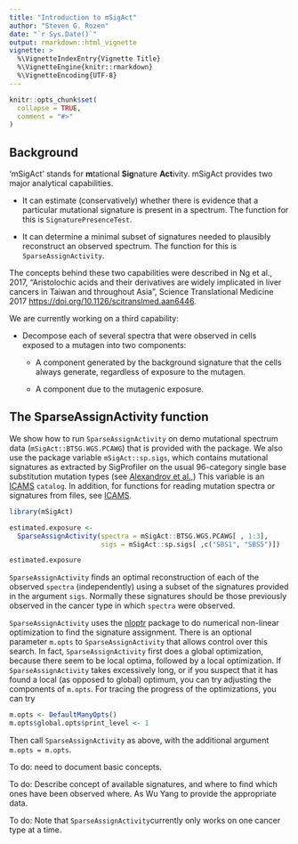 ```yaml
---
title: "Introduction to mSigAct"
author: "Steven G. Rozen"
date: "`r Sys.Date()`"
output: rmarkdown::html_vignette
vignette: >
  %\VignetteIndexEntry{Vignette Title}
  %\VignetteEngine{knitr::rmarkdown}
  %\VignetteEncoding{UTF-8}
---
```


```r
knitr::opts_chunk$set(
  collapse = TRUE,
  comment = "#>"
)
```

## Background

'mSigAct' stands for **m**tational **Sig**nature
**Act**ivity. 
mSigAct provides two major analytical capabilities. 

* It can estimate (conservatively) whether there is evidence
    that a particular mutational signature is present in a spectrum.
    The function for this is `SignaturePresenceTest`.
    
* It can
    determine a minimal subset of signatures needed to plausibly reconstruct an
    observed spectrum. The function for this is `SparseAssignActivity`.
    
The concepts behind these two capabilities were
described in Ng et al., 2017, "Aristolochic acids and their derivatives are widely 
implicated in liver cancers in Taiwan and throughout Asia", Science Translational Medicine 2017
<https://doi.org/10.1126/scitranslmed.aan6446>. 

We are currently working on a third capability:

* Decompose each of several spectra that were observed in
cells exposed to a mutagen into two components:

    + A component generated by the background signature
that the cells always generate,
regardless of exposure to the mutagen.

    + A component due to the mutagenic exposure.

## The SparseAssignActivity function

We show how to run `SparseAssignActivity` on demo 
mutational spectrum data 
(`mSigAct::BTSG.WGS.PCAWG`)
that is provided with the package. 
We also use the package variable `mSigAct::sp.sigs`,
which contains mutational signatures as extracted by
SigProfiler on the usual 96-category single base
substitution mutation types (see 
[Alexandrov et al.,](https://www.biorxiv.org/content/10.1101/322859v1))
This variable is an [ICAMS](https://github.com/steverozen/ICAMS/)
`catalog`. In addition, for functions for reading
mutation spectra or signatures from files, see 
[ICAMS](https://github.com/steverozen/ICAMS/).

```r
library(mSigAct)

estimated.exposure <- 
  SparseAssignActivity(spectra = mSigAct::BTSG.WGS.PCAWG[ , 1:3],
                       sigs = mSigAct::sp.sigs[ ,c("SBS1", "SBS5")])

estimated.exposure
```
`SparseAssignActivity` finds an optimal reconstruction of 
each of the observed `spectra` (independently) using a subset of
the signatures provided in the argument `sigs`. 
Normally these signatures should be those previously observed in
the cancer type in which `spectra` were observed.

`SparseAssignActivity` uses the
[nloptr](https://CRAN.R-project.org/package=nloptr)
package to do numerical non-linear
optimization to find the signature assignment. There is
an optional parameter `m.opts` to `SparseAssignActivity` that
allows control over this search. In fact,
`SparseAssignActivity` first does a global
optimization, because there seem to be local 
optima, followed by  a local optimization.
If `SparseAssignActivity` 
takes excessively long, or if you suspect that it has found
a local (as opposed to global) optimum, you can
try adjusting the components of `m.opts`.
For tracing the progress of the optimizations, you can try

```r
m.opts <- DefaultManyOpts()
m.opts$global.opts$print_level <- 1
```

Then call `SparseAssignActivity` as above, with the additional
argument `m.opts = m.opts`.


To do: need to document basic concepts.

To do: Describe concept of available signatures, and where to find 
which ones have been observed where. As Wu Yang to provide the appropriate
data.

To do: Note that `SparseAssignActivity`currently only works on one
cancer type at a time.
